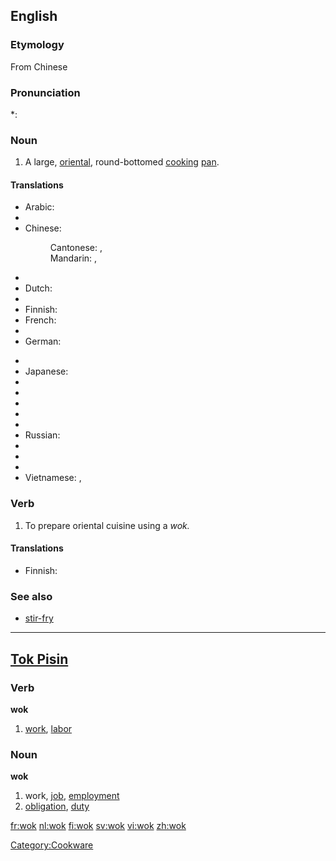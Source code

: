 ==English==

===Etymology===
From Chinese {{etyl|yue}} {{zh-tsp|鑊|镬|wok6}}

===Pronunciation===
*: {{rhymes|ɒk}}

===Noun===
{{en-noun}}

# A large, [[oriental]], round-bottomed [[cook]]ing [[pan]].

====Translations====
{{trans-top|large round pan}}
* Arabic: {{t|ar|ووك|m|tr=wuuk}}
* {{trreq|Burmese}}
* Chinese:
*: Cantonese: {{tø|yue|鑊}},  {{tø|yue|镬|tr=wok6}}
*: Mandarin: {{t-|cmn|鑊|sc=Hani}},  {{t-|cmn|镬|tr=huò|sc=Hani}}
* {{trreq|Danish}}
* Dutch: {{t+|nl|wok|m}}
* {{trreq|Esperanto}}
* Finnish: {{t-|fi|wokkipannu}}
* French: {{t+|fr|wok|m}}
* {{trreq|Galician}}
* German: {{t-|de|Wok|m}}
{{trans-mid}}
* {{trreq|Icelandic}}
* Japanese: {{t|ja|中華鍋|tr=ちゅうかなべ, Chūka-nabe}}
* {{trreq|Khmer}}
* {{trreq|Lao}}
* {{trreq|Mongolian}}
* {{trreq|Nepali}}
* {{trreq|Portuguese}}
* Russian: {{t|ru|вок|m|tr=vok}}
* {{trreq|Spanish}}
* {{trreq|Thai}}
* {{trreq|Tibetan}}
* Vietnamese: {{t|vi|cái xanh|xs=Vietnamese}},  {{t|vi|chảo|xs=Vietnamese}}
{{trans-bottom}}

===Verb===
{{en-verb|woks|woking|woked}}

# To prepare oriental cuisine using a ''wok.''

====Translations====
{{trans-top|to use a wok}}
* Finnish: {{t-|fi|wokata}}
{{trans-mid}}
{{trans-bottom}}

===See also===
* [[stir-fry]]

[[Category:Cookware]]

----

==[[Tok Pisin]]==

===Verb===
'''wok'''

# [[work]], [[labor]]

===Noun===
'''wok'''

# work, [[job]], [[employment]]
# [[obligation]], [[duty]]

[[fr:wok]]
[[nl:wok]]
[[fi:wok]]
[[sv:wok]]
[[vi:wok]]
[[zh:wok]]